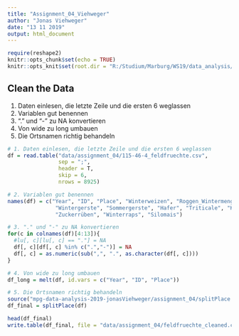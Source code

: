 ```yaml
---
title: "Assignment_04_Viehweger"
author: "Jonas Viehweger"
date: "13 11 2019"
output: html_document
---
```


```r
require(reshape2)
knitr::opts_chunk$set(echo = TRUE)
knitr::opts_knit$set(root.dir = "R:/Studium/Marburg/WS19/data_analysis/")
```

## Clean the Data

1. Daten einlesen, die letzte Zeile und die ersten 6 weglassen
2. Variablen gut benennen
3. "." und "-" zu NA konvertieren
4. Von wide zu long umbauen
5. Die Ortsnamen richtig behandeln


```r
# 1. Daten einlesen, die letzte Zeile und die ersten 6 weglassen
df = read.table("data/assignment_04/115-46-4_feldfruechte.csv", 
                sep = ";", 
                header = T, 
                skip = 6,
                nrows = 8925)

# 2. Variablen gut benennen
names(df) = c("Year", "ID", "Place", "Winterweizen", "Roggen_Wintermenggetreide", 
               "Wintergerste", "Sommergerste", "Hafer", "Triticale", "Kartoffeln", 
               "Zuckerrüben", "Winterraps", "Silomais")

# 3. "." und "-" zu NA konvertieren
for(c in colnames(df)[4:13]){
  #lu[, c][lu[, c] == "."] = NA  
  df[, c][df[, c] %in% c(".","-")] = NA  
  df[, c] = as.numeric(sub(",", ".", as.character(df[, c])))
}

# 4. Von wide zu long umbauen
df_long = melt(df, id.vars = c("Year", "ID", "Place"))

# 5. Die Ortsnamen richtig behandeln
source("mpg-data-analysis-2019-jonasViehweger/assignment_04/splitPlace.R")
df_final = splitPlace(df)

head(df_final)
write.table(df_final, file = "data/assignment_04/feldfruechte_cleaned.csv", sep = ";")
```
